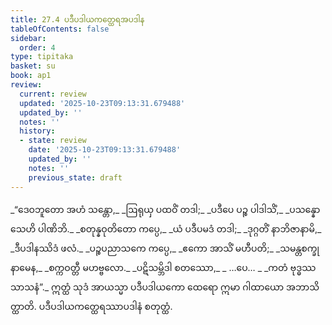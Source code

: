 ```yaml
---
title: 27.4 ပဒီပဒါယကတ္ထေရအပဒါန
tableOfContents: false
sidebar:
  order: 4
type: tipitaka
basket: su
book: ap1
review:
  current: review
  updated: '2025-10-23T09:13:31.679488'
  updated_by: ''
  notes: ''
  history:
  - state: review
    date: '2025-10-23T09:13:31.679488'
    updated_by: ''
    notes: ''
    previous_state: draft
---
```



<ReviewStatus review={frontmatter.review} showDetails={true} />

<HypothesisAnnotation frontmatter={frontmatter} />

<DynamicBreadcrumb />

<Division number="14" book="ap1" e="ch" v="20" p="261">

<Paragraph number="3177" type="verses" book="ap1">
_“ဒေဝဘူတော အဟံ သန္တော,_  
_ဩရုယှ ပထဝိံ တဒါ;_  
_ပဒီပေ ပဉ္စ ပါဒါသိံ,_  
_ပသန္နော သေဟိ ပါဏိဘိ._  

</Paragraph>

</Division>
<Division number="15" book="ap1" e="ch" v="20" p="261">

<Paragraph number="3178" type="verses" book="ap1">
_စတုန္နဝုတိတော ကပ္ပေ,_  
_ယံ ပဒီပမဒံ တဒါ;_  
_ဒုဂ္ဂတိံ နာဘိဇာနာမိ,_  
_ဒီပဒါနဿိဒံ ဖလံ._  

</Paragraph>

</Division>
<Division number="16" book="ap1" e="ch" v="20" p="261">

<Paragraph number="3179" type="verses" book="ap1">
_ပဉ္စပညာသကေ ကပ္ပေ,_  
_ဧကော အာသိံ မဟီပတိ;_  
_သမန္တစက္ခုနာမေန,_  
_စက္ကဝတ္တီ မဟဗ္ဗလော._  

</Paragraph>

</Division>
<Division number="17" book="ap1" e="ch" v="20" p="261">

<Paragraph number="3180" type="verses" book="ap1">
_ပဋိသမ္ဘိဒါ စတဿော,_  
_ …ပေ… _  
_ကတံ ဗုဒ္ဓဿ သာသနံ”._  

</Paragraph>

<Paragraph number="3181" book="ap1">
ဣတ္ထံ သုဒံ အာယသ္မာ ပဒီပဒါယကော ထေရော ဣမာ ဂါထာယော အဘာသိတ္ထာတိ.

</Paragraph>
</Division>

<Paragraph number="3182" type="center" book="ap1">
ပဒီပဒါယကတ္ထေရဿာပဒါနံ စတုတ္ထံ.
</Paragraph>